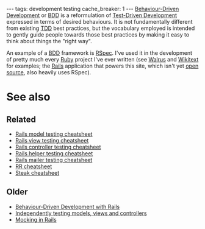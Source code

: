 ---
tags: development testing
cache_breaker: 1
---
[[Behaviour-Driven Development]] or [[BDD]] is a reformulation of [[Test-Driven Development]] expressed in terms of desired behaviours. It is not fundamentally different from existing [[TDD]] best practices, but the vocabulary employed is intended to gently guide people towards those best practices by making it easy to think about things the "right way".

An example of a [[BDD]] framework is [[RSpec]]. I've used it in the development of pretty much every [[Ruby]] project I've ever written (see [[Walrus]] and [[Wikitext]] for examples; the [[Rails]] application that powers this site, which isn't yet [[open source]], also heavily uses RSpec).

= See also =

== Related ==

* [[Rails model testing cheatsheet]]
* [[Rails view testing cheatsheet]]
* [[Rails controller testing cheatsheet]]
* [[Rails helper testing cheatsheet]]
* [[Rails mailer testing cheatsheet]]
* [[RR cheatsheet]]
* [[Steak cheatsheet]]

== Older ==

* [[Behaviour-Driven Development with Rails]]
* [[Independently testing models, views and controllers]]
* [[Mocking in Rails]]

